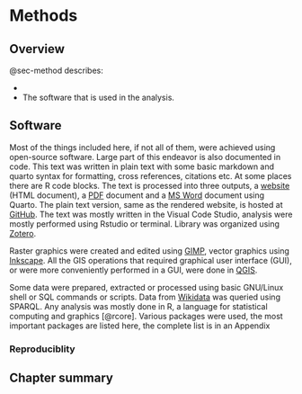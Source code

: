 # Methods {#sec-method}

## Overview {.unnumbered}

@sec-method describes: 

- 
- The software that is used in the analysis.


## Software

Most of the things included here, if not all of them, were achieved using open-source software. 
Large part of this endeavor is also documented in code.
This text was written in plain text with some basic markdown and quarto syntax for formatting, cross references, citations etc.
At some places there  are R code blocks. 
The text is processed into three outputs, a [website](https://petrpajdla.github.io/dataInfrastructures/) (HTML document), a [PDF](https://petrpajdla.github.io/dataInfrastructures/Archaeology-Data-Infrastructures.pdf) document and a [MS Word](https://petrpajdla.github.io/dataInfrastructures/Archaeology-Data-Infrastructures.docx) document using Quarto.
The plain text version, same as the rendered website, is hosted at [GitHub](https://github.com/petrpajdla/dataInfrastructures).
The text was mostly written in the Visual Code Studio, analysis were mostly performed using Rstudio or terminal.
Library was organized using [Zotero]().

Raster graphics were created and edited using [GIMP](), vector graphics using [Inkscape]().
All the GIS operations that required graphical user interface (GUI), or were more conveniently performed in a GUI, were done in [QGIS]().

Some data were prepared, extracted or processed using basic GNU/Linux shell or SQL commands or scripts.
Data from [Wikidata]() was queried using SPARQL.
Any analysis was mostly done in R, a language for statistical computing and graphics [@rcore].
Various packages were used, the most important packages are listed here, the complete list is in an Appendix 


### Reproduciblity

## Chapter summary {.unnumbered}
